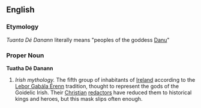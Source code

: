 {{Wikipedia}}
==English==

===Etymology===
''Tuanta Dé Danann'' literally means "peoples of the goddess [[Danu]]"

===Proper Noun===
'''Tuatha Dé Danann'''

#''Irish mythology.'' The fifth group of inhabitants of [[Ireland]] according to the [[Lebor Gabála Érenn]] tradition, thought to represent the gods of the Goidelic Irish.  Their [[Christian]] [[redactor]]s have reduced them to historical kings and heroes, but this mask slips often enough.